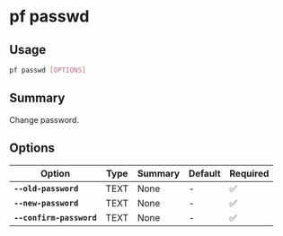 # pf passwd

## Usage

```bash
pf passwd [OPTIONS]
```

## Summary

Change password.

## Options

| Option | Type | Summary | Default | Required |
|--------|------|---------|---------|----------|
| **`--old-password`** | TEXT | None | - | ✅ |
| **`--new-password`** | TEXT | None | - | ✅ |
| **`--confirm-password`** | TEXT | None | - | ✅ |
